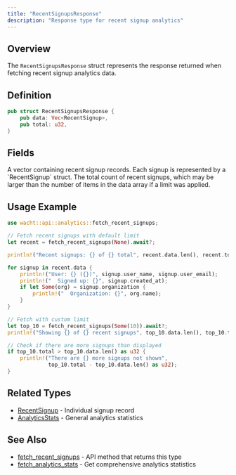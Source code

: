 ```yaml
---
title: "RecentSignupsResponse"
description: "Response type for recent signup analytics"
---
```


## Overview

The `RecentSignupsResponse` struct represents the response returned when fetching recent signup analytics data.

## Definition

```rust
pub struct RecentSignupsResponse {
    pub data: Vec<RecentSignup>,
    pub total: u32,
}
```

## Fields

<ParamField path="data" type="Vec<RecentSignup>" required>
  A vector containing recent signup records. Each signup is represented by a `RecentSignup` struct.
</ParamField>

<ParamField path="total" type="u32" required>
  The total count of recent signups, which may be larger than the number of items in the data array if a limit was applied.
</ParamField>

## Usage Example

```rust
use wacht::api::analytics::fetch_recent_signups;

// Fetch recent signups with default limit
let recent = fetch_recent_signups(None).await?;

println!("Recent signups: {} of {} total", recent.data.len(), recent.total);

for signup in recent.data {
    println!("User: {} ({})", signup.user_name, signup.user_email);
    println!("  Signed up: {}", signup.created_at);
    if let Some(org) = signup.organization {
        println!("  Organization: {}", org.name);
    }
}

// Fetch with custom limit
let top_10 = fetch_recent_signups(Some(10)).await?;
println!("Showing {} of {} recent signups", top_10.data.len(), top_10.total);

// Check if there are more signups than displayed
if top_10.total > top_10.data.len() as u32 {
    println!("There are {} more signups not shown",
             top_10.total - top_10.data.len() as u32);
}
```

## Related Types

- [RecentSignup](/rust-sdk/types/recent-signup) - Individual signup record
- [AnalyticsStats](/rust-sdk/types/analytics-stats) - General analytics statistics

## See Also

- [fetch_recent_signups](/rust-sdk/api/fetch-recent-signups) - API method that returns this type
- [fetch_analytics_stats](/rust-sdk/api/fetch-analytics-stats) - Get comprehensive analytics statistics
